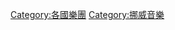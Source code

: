 {{Commonscat|Musical groups from Norway}}

[[Category:各國樂團|Category:各國樂團]]
[[Category:挪威音樂|Category:挪威音樂]]